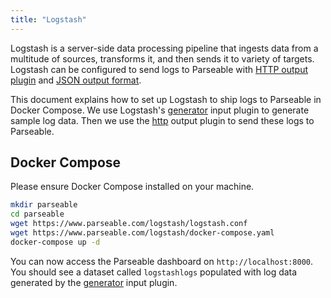 ```yaml
---
title: "Logstash"
---
```


Logstash is a server-side data processing pipeline that ingests data from a multitude of sources, transforms it, and then sends it to variety of targets. Logstash can be configured to send logs to Parseable with [HTTP output plugin](https://www.elastic.co/guide/en/logstash/current/output-plugins.html#output-http) and [JSON output format](https://www.elastic.co/guide/en/logstash/current/output-plugins.html#output-json).

This document explains how to set up Logstash to ship logs to Parseable in Docker Compose. We use Logstash's [generator](https://www.elastic.co/guide/en/logstash/current/input-plugins.html#input-generator) input plugin to generate sample log data. Then we use the [http](https://www.elastic.co/guide/en/logstash/current/output-plugins.html#output-http) output plugin to send these logs to Parseable.

## Docker Compose
Please ensure Docker Compose installed on your machine.


```bash
mkdir parseable
cd parseable
wget https://www.parseable.com/logstash/logstash.conf
wget https://www.parseable.com/logstash/docker-compose.yaml
docker-compose up -d
```
You can now access the Parseable dashboard on `http://localhost:8000`. You should see a dataset called `logstashlogs` populated with log data generated by the [generator](https://www.elastic.co/guide/en/logstash/current/input-plugins.html#input-generator) input plugin.